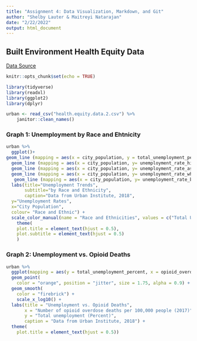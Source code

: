 ```yaml
---
title: "Assignment 4: Data Visualization, Markdown, and Git"
author: "Shelby Lauter & Maitreyi Natarajan"
date: "2/22/2022"
output: html_document
---
```


## Built Environment Health Equity Data
[Data Source](https://datacatalog.urban.org/dataset/72-small-and-medium-size-cities-built-environment-and-health-equity-dataset)

```r
knitr::opts_chunk$set(echo = TRUE)

library(tidyverse)
library(readxl)
library(ggplot2)
library(dplyr)

urban <- read_csv("health.equity.data.2.csv") %>%
    janitor::clean_names()

```
### Graph 1: Unemployment by Race and Ehtnicity

```r
urban %>%
  ggplot()+
geom_line (mapping = aes(x = city_population, y = total_unemployment_percent), color="#CC6666",size=1)+
  geom_line (mapping = aes(x = city_population, y= unemployment_rate_hispanic_or_latino_origin_of_any_race), color="#9999CC", size=1)+
  geom_line (mapping = aes(x = city_population, y= unemployment_rate_asian_alone), color="#800080", size=1)+
  geom_line (mapping = aes(x = city_population, y= unemployment_rate_white_alone), color="#FFDB58", size=1)+
   geom_line (mapping = aes(x = city_population, y= unemployment_rate_black_or_african_american_alone), color="#00FF00", size=1)+
  labs(title="Unemployment Trends",
       subtitle="by Race and Ethnicity",
       caption="Data from Urban Institute, 2018",
  y="Unemployment Rates",
  x="City Population",
  colour= "Race and Ethnic") +
  scale_color_manual(name = "Race and Ethnicities", values = c("Total Unemployment Percent" = "#CC6666", "Hispanic or Latino Origin of Any Race" = "#9999CC", "Asian" = "#800080", "White" = "#FFDB58", "Black or African American" = "#00FF00"))+
    theme(
    plot.title = element_text(hjust = 0.5),
    plot.subtitle = element_text(hjust = 0.5)
    ) 

```


### Graph 2: Unemployment vs. Opioid Deaths

```r
urban %>%
  ggplot(mapping = aes(y = total_unemployment_percent, x = opioid_overdose_deaths)) +
  geom_point(
    color = "orange", position = "jitter", size = 1.75, alpha = 0.9) +
  geom_smooth(
    color = "firebrick") + 
    scale_x_log10() +
  labs(title = "Unemployment vs. Opioid Deaths",
       x = "Number of opioid overdose deaths per 100,000 people (2017)",
       y = "Total unemployment (Percent)", 
       caption = "Data from Urban Institute, 2018") +
  theme(
    plot.title = element_text(hjust = 0.5)) 

```














